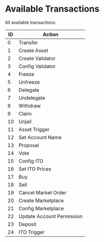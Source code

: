 # Available Transactions
All available transactions:

| ID | Action                        |
|----|-------------------------------|
| 0  | Transfer                      |
| 1  | Create Asset                  |
| 2  | Create Validator              |
| 3  | Config Validator              |
| 4  | Freeze                        |
| 5  | Unfreeze                      |
| 6  | Delegate                      |
| 7  | Undelegate                    |
| 8  | Withdraw                      |
| 9  | Claim                         |
| 10 | Unjail                        |
| 11 | Asset Trigger                 |
| 12 | Set Account Name              |
| 13 | Proposal                      |
| 14 | Vote                          |
| 15 | Config ITO                    |
| 16 | Set ITO Prices                |
| 17 | Buy                           |
| 18 | Sell                          |
| 19 | Cancel Market Order           |
| 20 | Create Marketplace            |
| 21 | Config Marketplace            |
| 22 | Update Account Permission     |
| 23 | Deposit                       |
| 24 | ITO Trigger                   |
